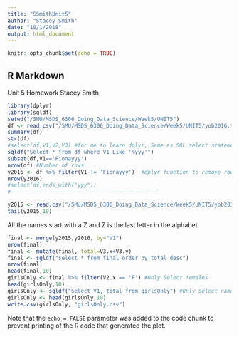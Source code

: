 ```yaml
---
title: "SSmithUnit5"
author: "Stacey Smith"
date: "10/1/2018"
output: html_document
---
```


```r
knitr::opts_chunk$set(echo = TRUE)
```

## R Markdown

Unit 5 Homework Stacey Smith

```r
library(dplyr)
library(sqldf)
setwd("/SMU/MSDS_6306_Doing_Data_Science/Week5/UNIT5")
df <- read.csv("/SMU/MSDS_6306_Doing_Data_Science/Week5/UNIT5/yob2016.txt",header = FALSE,sep = ";")
summary(df)
str(df)
#select(df,V1,V2,V3) #for me to learn dplyr, Same as SQL select statement
sqldf("Select * from df where V1 Like '%yyy'")
subset(df,V1=='Fionayyy')
nrow(df) #Number of rows
y2016 <- df %>% filter(V1 != 'Fionayyy')  #dplyr function to remove row
nrow(y2016)
#select(df,ends_with("yyy"))
#----------------------------------------------

y2015 <- read.csv("/SMU/MSDS_6306_Doing_Data_Science/Week5/UNIT5/yob2015.txt",header = FALSE,sep = ",")
tail(y2015,10)
```
All the names start with a Z and Z is the last letter in the alphabet.

```r
final <- merge(y2015,y2016, by="V1")
nrow(final)
final <- mutate(final, total=V3.x+V3.y)
final <- sqldf("select * from final order by total desc")
nrow(final)
head(final,10)
girlsOnly <- final %>% filter(V2.x == 'F') #Only Select females
head(girlsOnly,10)
girlsOnly <- sqldf("Select V1, total from girlsOnly") #Only Select names and total
girlsOnly <- head(girlsOnly,10)
write.csv(girlsOnly, "girlsOnly.csv")
```



Note that the `echo = FALSE` parameter was added to the code chunk to prevent printing of the R code that generated the plot.
